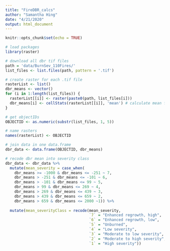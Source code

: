 ```yaml
---
title: "FireDBR_calcs"
author: "Samantha Hing"
date: "4/21/2020"
output: html_document
---
```


```r
knitr::opts_chunk$set(echo = TRUE)
```


```r
# load packages
library(raster)
```

```r
# download all dbr tif files 
path = 'data/BurnSev_110Fires/'
list_files <- list.files(path, pattern = '.tif')

# create raster for each .tif file
rasterList <- list()
dbr_means <- vector()
for (i in 1:length(list_files)) {
  rasterList[[i]] <- raster(paste0(path, list_files[i]))
  dbr_means[i] <- cellStats(rasterList[[i]], 'mean') # calculate mean for each raster
}

# get objectIDs
OBJECTID <- as.numeric(substr(list_files, 1, 5))

# name rasters
names(rasterList) <- OBJECTID

# join data in one data.frame
dbr_data <- data.frame(OBJECTID, dbr_means)

# recode dbr mean into severity class
dbr_data <- dbr_data %>% 
  mutate(mean_severity = case_when(
    dbr_means >= -1000 & dbr_means <= -251 ~ 7,
    dbr_means > -251 & dbr_means <= -101 ~ 6,
    dbr_means > -101 & dbr_means <= 99 ~ 5,
    dbr_means > 99 & dbr_means <= 269 ~ 4,
    dbr_means > 269 & dbr_means <= 439 ~ 3, 
    dbr_means > 439 & dbr_means <= 659 ~ 2,
    dbr_means > 659 & dbr_means <= 2000 ~1)) %>%
  
  mutate(mean_severityClass = recode(mean_severity,
                                     `7` = "Enhanced regrowth, high",
                                     `6` = "Enhanced regrowth, low",
                                     `5` = "Unburned",
                                     `4` = "Low severity",
                                     `3` = "Moderate to low severity",
                                     `2` = "Moderate to high severity",
                                     `1` = "High severity"))



```